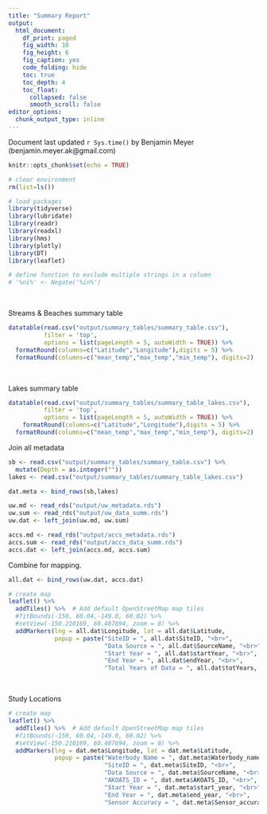```yaml
---
title: "Summary Report"
output:
  html_document: 
    df_print: paged
    fig_width: 10
    fig_height: 6
    fig_caption: yes
    code_folding: hide
    toc: true
    toc_depth: 4
    toc_float:
      collapsed: false
      smooth_scroll: false
editor_options: 
  chunk_output_type: inline
---
```


Document last updated `r Sys.time()` by Benjamin Meyer (benjamin.meyer.ak@gmail.com)

```r
knitr::opts_chunk$set(echo = TRUE)

# clear environment
rm(list=ls())

# load packages
library(tidyverse)
library(lubridate)
library(readr)
library(readxl)
library(hms)
library(plotly)
library(DT)
library(leaflet)

# define function to exclude multiple strings in a column
# '%ni%' <- Negate('%in%')
```

<br>

Streams & Beaches summary table
```r
datatable(read.csv("output/summary_tables/summary_table.csv"),
          filter = 'top', 
          options = list(pageLength = 5, autoWidth = TRUE)) %>%
  formatRound(columns=c("Latitude","Longitude"),digits = 5) %>%
  formatRound(columns=c("mean_temp","max_temp","min_temp"), digits=2) 

```

<br>

Lakes summary table
```r
datatable(read.csv("output/summary_tables/summary_table_lakes.csv"),
          filter = 'top', 
          options = list(pageLength = 5, autoWidth = TRUE)) %>%
    formatRound(columns=c("Latitude","Longitude"),digits = 5) %>%
  formatRound(columns=c("mean_temp","max_temp","min_temp"), digits=2) 
```

Join all metadata
```r

sb <- read.csv("output/summary_tables/summary_table.csv") %>%
  mutate(Depth = as.integer(""))
lakes <- read.csv("output/summary_tables/summary_table_lakes.csv")

dat.meta <- bind_rows(sb,lakes)

```

```r
uw.md <- read_rds("output/uw_metadata.rds")
uw.sum <- read_rds("output/uw_data_summ.rds")
uw.dat <- left_join(uw.md, uw.sum)

```

```r
accs.md <- read_rds("output/accs_metadata.rds")
accs.sum <- read_rds("output/accs_data_summ.rds")
accs.dat <- left_join(accs.md, accs.sum)

```

Combine for mapping.

```r
all.dat <- bind_rows(uw.dat, accs.dat)
```




```r
# create map
leaflet() %>%
  addTiles() %>%  # Add default OpenStreetMap map tiles
  #fitBounds(-150, 60.04,-149.0, 60.02) %>%
  #setView(-150.210169, 60.487694, zoom = 8) %>%
  addMarkers(lng = all.dat$Longitude, lat = all.dat$Latitude,
             popup = paste("SiteID = ", all.dat$SiteID, "<br>",
                           "Data Source = ", all.dat$SourceName, "<br>",
                           "Start Year = ", all.dat$startYear, "<br>",
                           "End Year = ", all.dat$endYear, "<br>",
                           "Total Years of Data = ", all.dat$totYears, "<br>"))

```


<br>

Study Locations
```r
# create map
leaflet() %>%
  addTiles() %>%  # Add default OpenStreetMap map tiles
  #fitBounds(-150, 60.04,-149.0, 60.02) %>%
  #setView(-150.210169, 60.487694, zoom = 8) %>%
  addMarkers(lng = dat.meta$Longitude, lat = dat.meta$Latitude,
             popup = paste("Waterbody Name = ", dat.meta$Waterbody_name, "<br>",
                           "SiteID = ", dat.meta$SiteID, "<br>",
                           "Data Source = ", dat.meta$SourceName, "<br>",
                           "AKOATS_ID = ", dat.meta$AKOATS_ID, "<br>",
                           "Start Year = ", dat.meta$start_year, "<br>",
                           "End Year = ", dat.meta$end_year, "<br>",
                           "Sensor Accuracy = ", dat.meta$Sensor_accuracy, "<br>"))

```
